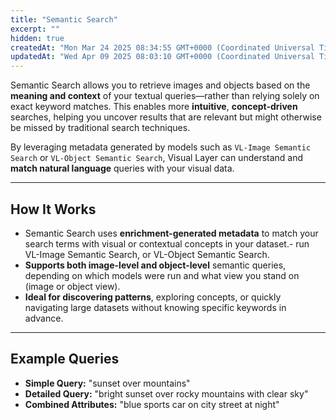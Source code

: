 ```yaml
---
title: "Semantic Search"
excerpt: ""
hidden: true
createdAt: "Mon Mar 24 2025 08:34:55 GMT+0000 (Coordinated Universal Time)"
updatedAt: "Wed Apr 09 2025 08:03:10 GMT+0000 (Coordinated Universal Time)"
---
```

Semantic Search allows you to retrieve images and objects based on the **meaning and context** of your textual queries—rather than relying solely on exact keyword matches. This enables more **intuitive**, **concept-driven** searches, helping you uncover results that are relevant but might otherwise be missed by traditional search techniques.

By leveraging metadata generated by models such as `VL-Image Semantic Search` or `VL-Object Semantic Search`, Visual Layer can understand and **match natural language** queries with your visual data.

***

## How It Works

- Semantic Search uses **enrichment-generated metadata** to match your search terms with visual or contextual concepts in your dataset.- run VL-Image Semantic Search, or VL-Object Semantic Search. 
- **Supports both image-level and object-level** semantic queries, depending on which models were run and what view you stand on (image or object view).
- **Ideal for discovering patterns**, exploring concepts, or quickly navigating large datasets without knowing specific keywords in advance.

***

## Example Queries

- **Simple Query:** "sunset over mountains"
- **Detailed Query:** "bright sunset over rocky mountains with clear sky"
- **Combined Attributes:** "blue sports car on city street at night"
